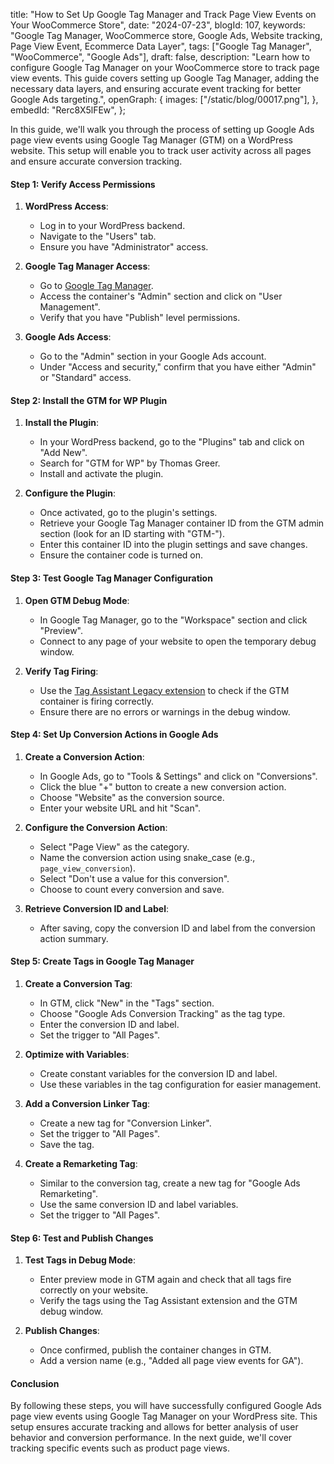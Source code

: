   title:
    "How to Set Up Google Tag Manager and Track Page View Events on Your WooCommerce Store",
  date: "2024-07-23",
  blogId: 107,
  keywords:
    "Google Tag Manager, WooCommerce store, Google Ads, Website tracking, Page View Event, Ecommerce Data Layer",
  tags: ["Google Tag Manager", "WooCommerce", "Google Ads"],
  draft: false,
  description:
    "Learn how to configure Google Tag Manager on your WooCommerce store to track page view events. This guide covers setting up Google Tag Manager, adding the necessary data layers, and ensuring accurate event tracking for better Google Ads targeting.",
  openGraph: {
    images: ["/static/blog/00017.png"],
  },
  embedId: "Rerc8X5lFEw",
};

In this guide, we'll walk you through the process of setting up Google Ads page view events using Google Tag Manager (GTM) on a WordPress website. This setup will enable you to track user activity across all pages and ensure accurate conversion tracking.

#### Step 1: Verify Access Permissions

1. **WordPress Access**:

   - Log in to your WordPress backend.
   - Navigate to the "Users" tab.
   - Ensure you have "Administrator" access.

2. **Google Tag Manager Access**:

   - Go to [Google Tag Manager](https://tagmanager.google.com/).
   - Access the container's "Admin" section and click on "User Management".
   - Verify that you have "Publish" level permissions.

3. **Google Ads Access**:
   - Go to the "Admin" section in your Google Ads account.
   - Under "Access and security," confirm that you have either "Admin" or "Standard" access.

#### Step 2: Install the GTM for WP Plugin

1. **Install the Plugin**:

   - In your WordPress backend, go to the "Plugins" tab and click on "Add New".
   - Search for "GTM for WP" by Thomas Greer.
   - Install and activate the plugin.

2. **Configure the Plugin**:
   - Once activated, go to the plugin's settings.
   - Retrieve your Google Tag Manager container ID from the GTM admin section (look for an ID starting with "GTM-").
   - Enter this container ID into the plugin settings and save changes.
   - Ensure the container code is turned on.

#### Step 3: Test Google Tag Manager Configuration

1. **Open GTM Debug Mode**:

   - In Google Tag Manager, go to the "Workspace" section and click "Preview".
   - Connect to any page of your website to open the temporary debug window.

2. **Verify Tag Firing**:
   - Use the [Tag Assistant Legacy extension](https://tagassistant.google.com/) to check if the GTM container is firing correctly.
   - Ensure there are no errors or warnings in the debug window.

#### Step 4: Set Up Conversion Actions in Google Ads

1. **Create a Conversion Action**:

   - In Google Ads, go to "Tools & Settings" and click on "Conversions".
   - Click the blue "+" button to create a new conversion action.
   - Choose "Website" as the conversion source.
   - Enter your website URL and hit "Scan".

2. **Configure the Conversion Action**:

   - Select "Page View" as the category.
   - Name the conversion action using snake_case (e.g., `page_view_conversion`).
   - Select "Don't use a value for this conversion".
   - Choose to count every conversion and save.

3. **Retrieve Conversion ID and Label**:
   - After saving, copy the conversion ID and label from the conversion action summary.

#### Step 5: Create Tags in Google Tag Manager

1. **Create a Conversion Tag**:

   - In GTM, click "New" in the "Tags" section.
   - Choose "Google Ads Conversion Tracking" as the tag type.
   - Enter the conversion ID and label.
   - Set the trigger to "All Pages".

2. **Optimize with Variables**:

   - Create constant variables for the conversion ID and label.
   - Use these variables in the tag configuration for easier management.

3. **Add a Conversion Linker Tag**:

   - Create a new tag for "Conversion Linker".
   - Set the trigger to "All Pages".
   - Save the tag.

4. **Create a Remarketing Tag**:
   - Similar to the conversion tag, create a new tag for "Google Ads Remarketing".
   - Use the same conversion ID and label variables.
   - Set the trigger to "All Pages".

#### Step 6: Test and Publish Changes

1. **Test Tags in Debug Mode**:

   - Enter preview mode in GTM again and check that all tags fire correctly on your website.
   - Verify the tags using the Tag Assistant extension and the GTM debug window.

2. **Publish Changes**:
   - Once confirmed, publish the container changes in GTM.
   - Add a version name (e.g., "Added all page view events for GA").

#### Conclusion

By following these steps, you will have successfully configured Google Ads page view events using Google Tag Manager on your WordPress site. This setup ensures accurate tracking and allows for better analysis of user behavior and conversion performance. In the next guide, we'll cover tracking specific events such as product page views.
